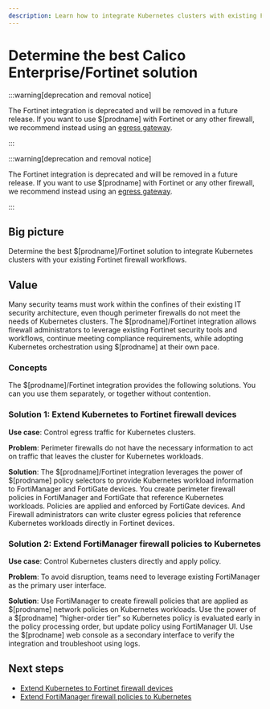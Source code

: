 ```yaml
---
description: Learn how to integrate Kubernetes clusters with existing Fortinet firewall workflows using Calico Enterprise.
---
```


# Determine the best Calico Enterprise/Fortinet solution

:::warning[deprecation and removal notice]

The Fortinet integration is deprecated and will be removed in a future release.
If you want to use $[prodname] with Fortinet or any other firewall, we recommend instead using an [egress gateway](../../../networking/egress/egress-gateway-on-prem.mdx).

:::

:::warning[deprecation and removal notice]

The Fortinet integration is deprecated and will be removed in a future release.
If you want to use $[prodname] with Fortinet or any other firewall, we recommend instead using an [egress gateway](../../../networking/egress/egress-gateway-on-prem.mdx).

:::

## Big picture

Determine the best $[prodname]/Fortinet solution to integrate Kubernetes clusters with your existing Fortinet firewall workflows.

## Value

Many security teams must work within the confines of their existing IT security architecture, even though perimeter firewalls do not meet the needs of Kubernetes clusters. The $[prodname]/Fortinet integration allows firewall administrators to leverage existing Fortinet security tools and workflows, continue meeting compliance requirements, while adopting Kubernetes orchestration using $[prodname] at their own pace.

### Concepts

The $[prodname]/Fortinet integration provides the following solutions. You can you use them separately, or together without contention.

### Solution 1: Extend Kubernetes to Fortinet firewall devices

**Use case**: Control egress traffic for Kubernetes clusters.

**Problem**: Perimeter firewalls do not have the necessary information to act on traffic that leaves the cluster for Kubernetes workloads.

**Solution**: The $[prodname]/Fortinet integration leverages the power of $[prodname] policy selectors to provide Kubernetes workload information to FortiManager and FortiGate devices. You create perimeter firewall policies in FortiManager and FortiGate that reference Kubernetes workloads. Policies are applied and enforced by FortiGate devices. And Firewall administrators can write cluster egress policies that reference Kubernetes workloads directly in Fortinet devices.

### Solution 2: Extend FortiManager firewall policies to Kubernetes

**Use case**: Control Kubernetes clusters directly and apply policy.

**Problem**: To avoid disruption, teams need to leverage existing FortiManager as the primary user interface.

**Solution**: Use FortiManager to create firewall policies that are applied as $[prodname] network policies on Kubernetes workloads. Use the power of a $[prodname] “higher-order tier” so Kubernetes policy is evaluated early in the policy processing order, but update policy using FortiManager UI. Use the $[prodname] web console as a secondary interface to verify the integration and troubleshoot using logs.

## Next steps

- [Extend Kubernetes to Fortinet firewall devices](firewall-integration.mdx)
- [Extend FortiManager firewall policies to Kubernetes](fortimgr-integration.mdx)
